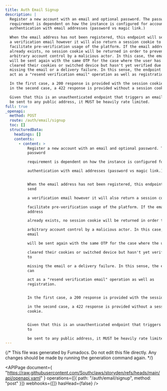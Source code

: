 ```yaml
---
title: Auth Email Signup
description: |
  Register a new account with an email and optional password. The password
  requirement is dependent on how the instance is configured for account
  authentication with email addresses (password vs magic link.)

  When the email address has not been registered, this endpoint will send
  a verification email however it will also return a session cookie to
  facilitate pre-verification usage of the platform. If the email address
  already exists, no session cookie will be returned in order to prevent
  arbitrary account control by a malicious actor. In this case, the email
  will be sent again with the same OTP for the case where the user has
  cleared their cookies or switched device but hasn't yet verified due to
  missing the email or a delivery failure. In this sense, the endpoint can
  act as a "resend verification email" operation as well as registration.

  In the first case, a 200 response is provided with the session cookie,
  in the second case, a 422 response is provided without a session cookie.

  Given that this is an unauthenticated endpoint that triggers an email to
  be sent to any public address, it MUST be heavily rate limited.
full: true
_openapi:
  method: POST
  route: /auth/email/signup
  toc: []
  structuredData:
    headings: []
    contents:
      - content: >
          Register a new account with an email and optional password. The
          password

          requirement is dependent on how the instance is configured for account

          authentication with email addresses (password vs magic link.)


          When the email address has not been registered, this endpoint will
          send

          a verification email however it will also return a session cookie to

          facilitate pre-verification usage of the platform. If the email
          address

          already exists, no session cookie will be returned in order to prevent

          arbitrary account control by a malicious actor. In this case, the
          email

          will be sent again with the same OTP for the case where the user has

          cleared their cookies or switched device but hasn't yet verified due
          to

          missing the email or a delivery failure. In this sense, the endpoint
          can

          act as a "resend verification email" operation as well as
          registration.


          In the first case, a 200 response is provided with the session cookie,

          in the second case, a 422 response is provided without a session
          cookie.


          Given that this is an unauthenticated endpoint that triggers an email
          to

          be sent to any public address, it MUST be heavily rate limited.
---
```


{/* This file was generated by Fumadocs. Do not edit this file directly. Any changes should be made by running the generation command again. */}

<APIPage
  document={
    "https://raw.githubusercontent.com/Southclaws/storyden/refs/heads/main/api/openapi.yaml"
  }
  operations={[{ path: "/auth/email/signup", method: "post" }]}
  webhooks={[]}
  hasHead={false}
/>
